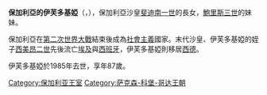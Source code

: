 {{Unreferenced|time=2020-08-27T06:19:20+00:00}}
{{Infobox royalty
| name        = 保加利亞的伊芙多基婭
| image       = BASA-237K-1-361-3-Princess Eudoxia of Bulgaria.jpg
| image_size  = 180px
| birth_date  = {{Birth date|1898|1|5|df=yes}}
| birth_place = [[保加利亞親王國|保加利亞]][[索菲亞|索菲亞]]
| death_date  = {{Death date and age|1985|10|4|1898|1|5|df=y}}
| death_place = [[西德|西德]][[腓特烈港_(德國)|腓特烈港]]
| full name   = Eudoxia Augusta Philippine Clementine Maria
| house       = [[薩克森-科堡-哥達王朝|薩克森-科堡-哥達王朝]]
| father      = [[斐迪南一世_(保加利亞)|斐迪南一世]]
| mother      = [[瑪麗亞·路易莎_(波旁-帕爾馬)|波旁-帕爾馬的瑪麗亞·路易莎]]
| religion    = [[羅馬天主教|羅馬天主教]]
}}
'''保加利亞的伊芙多基婭'''（{{lang-bg|Евдокия Българска}}，{{bd|1898年|1月5日|1985年|10月4日}}），保加利亞沙皇[[斐迪南一世_(保加利亞)|斐迪南一世]]的長女，[[鮑里斯三世|鮑里斯三世]]的妹妹。

保加利亞在[[第二次世界大戰|第二次世界大戰]]結束後成為[[社會主義|社會主義]]國家。末代沙皇、伊芙多基婭的姪子[[西美昂二世|西美昂二世]]先後流亡[[埃及|埃及]]與[[西班牙|西班牙]]，伊芙多基婭則移居[[西德|西德]]。

伊芙多基婭於1985年去世，享年87歲。

[[Category:保加利亚王室|Category:保加利亚王室]]
[[Category:萨克森-科堡-哥达王朝|Category:萨克森-科堡-哥达王朝]]
